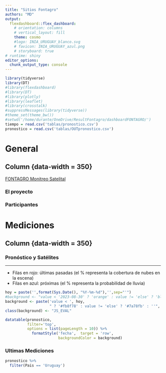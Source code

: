 ```yaml
---
title: "Sitios Fontagro"
authors: "MD"
output: 
  flexdashboard::flex_dashboard:
    # orientation: columns
    # vertical_layout: fill
    theme: cosmo
    #logo: INIA_URUGUAY_blanco.svg
    # favicon: INIA_URUGUAY_azul.png
    # storyboard: true
# runtime: shiny
editor_options: 
  chunk_output_type: console
---
```


```r
library(tidyverse)
library(DT)
#library(flexdashboard)
#library(DT)
#library(plotly)
#library(leaflet)
#library(crosstalk)
#suppressMessages(library(tidyverse))
#theme_set(theme_bw())
#setwd('/home/durante/OneDrive/ResultFontagro/dashboardFONTAGRO/')
tiempo = read.csv('tablas/pronostico.csv')
pronostico = read.csv('tablas/OUTpronostico.csv')
```

# General

## Column {data-width = 350} {.tabset}
[FONTAGRO Monitreo Satelital](https://www.fontagro.org/new/proyectos/monitoreosatelital)

### El proyecto

### Participantes

<!-- # Muestreos  -->

# Mediciones

## Column {data-width = 350} {.tabset}

### Pronóstico y Satélites
***
- Filas en rojo: últimas pasadas (el % representa la cobertura de nubes en la escena)
- Filas en azul: próximas (el % representa la probabilidad de lluvia)

```r
hoy = paste('',format(Sys.Date(), "%Y-%m-%d"),'',sep="'")
#background <- "value < '2023-08-30' ? 'orange' : value != 'else' ? 'blue' : ''"
background <- paste('value < ', hoy,
                    " ? '#fb8f78' : value != 'else' ? '#7a78fb' : ''", sep='')
class(background) <- "JS_EVAL"

datatable(pronostico,
          filter='top',
          options = list(pageLength = 10)) %>%
            formatStyle('fecha',  target = 'row',
                        backgroundColor = background)

```
###  Ultimas Mediciones
```r
pronostico %>%
  filter(Pais == 'Uruguay')
```
